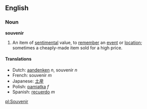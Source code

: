 ==English==
===Noun===
'''souvenir'''

# An item of [[sentimental]] value, to [[remember]] an [[event]] or [[location]];  sometimes a cheaply-made item sold for a high price.

====Translations====
*Dutch: [[aandenken]] ''n'', souvenir ''n''
*French: souvenir ''m''
*Japanese: [[土産]]
*Polish: [[pamiątka]] ''f''
*Spanish: [[recuerdo]] ''m''

[[pl:Souvenir]]